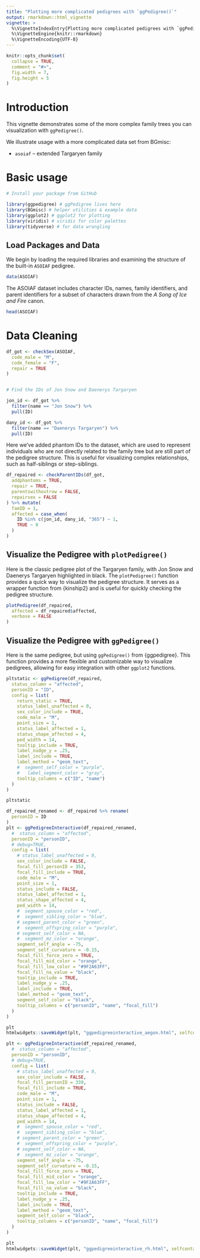 ```yaml
---
title: "Plotting more complicated pedigrees with `ggPedigree()`"
output: rmarkdown::html_vignette
vignette: >
  %\VignetteIndexEntry{Plotting more complicated pedigrees with `ggPedigree()`}
  %\VignetteEngine{knitr::rmarkdown}
  %\VignetteEncoding{UTF-8}
---
```


```r
knitr::opts_chunk$set(
  collapse = TRUE,
  comment = "#>",
  fig.width = 7,
  fig.height = 5
)
```



# Introduction

This vignette demonstrates some of the more complex family trees you can visualization with `ggPedigree()`.

We illustrate usage with a more complicated data set from BGmisc:

- `asoiaf` – extended Targaryen family


# Basic usage

```r
# Install your package from GitHub

library(ggpedigree) # ggPedigree lives here
library(BGmisc) # helper utilities & example data
library(ggplot2) # ggplot2 for plotting
library(viridis) # viridis for color palettes
library(tidyverse) # for data wrangling
```

## Load Packages and Data

We begin by loading the required libraries and examining the structure of the built-in `ASOIAF` pedigree.

```r
data(ASOIAF)
```

The ASOIAF dataset includes character IDs, names, family identifiers, and  parent identifiers for a subset of characters drawn from the *A Song of Ice and Fire* canon.

```r
head(ASOIAF)
```


# Data Cleaning

```r
df_got <- checkSex(ASOIAF,
  code_male = "M",
  code_female = "F",
  repair = TRUE
)


# Find the IDs of Jon Snow and Daenerys Targaryen

jon_id <- df_got %>%
  filter(name == "Jon Snow") %>%
  pull(ID)

dany_id <- df_got %>%
  filter(name == "Daenerys Targaryen") %>%
  pull(ID)
```

Here we've added phantom IDs to the dataset, which are used to represent individuals who are not directly related to the family tree but are still part of the pedigree structure. This is useful for visualizing complex relationships, such as half-siblings or step-siblings.

```r
df_repaired <- checkParentIDs(df_got,
  addphantoms = TRUE,
  repair = TRUE,
  parentswithoutrow = FALSE,
  repairsex = FALSE
) %>% mutate(
  famID = 1,
  affected = case_when(
    ID %in% c(jon_id, dany_id, "365") ~ 1,
    TRUE ~ 0
  )
)
```


## Visualize the Pedigree with `plotPedigree()`


Here is the classic pedigree plot of the Targaryen family, with Jon Snow and Daenerys Targaryen highlighted in black. The `plotPedigree()` function provides a quick way to visualize the pedigree structure. It serves as a wrapper function from {kinship2} and is useful for quickly checking the pedigree structure.

```r
plotPedigree(df_repaired,
  affected = df_repaired$affected,
  verbose = FALSE
)
```


## Visualize the Pedigree with `ggPedigree()`

Here is the same pedigree, but using `ggPedigree()` from {ggpedigree}. This function provides a more flexible and customizable way to visualize pedigrees, allowing for easy integration with other `ggplot2` functions.


```r
pltstatic <- ggPedigree(df_repaired,
  status_column = "affected",
  personID = "ID",
  config = list(
    return_static = TRUE,
    status_label_unaffected = 0,
    sex_color_include = TRUE,
    code_male = "M",
    point_size = 1,
    status_label_affected = 1,
    status_shape_affected = 4,
    ped_width = 14,
    tooltip_include = TRUE,
    label_nudge_y = .25,
    label_include = TRUE,
    label_method = "geom_text",
    #  segment_self_color = "purple",
    #   label_segment_color = "gray",
    tooltip_columns = c("ID", "name")
  )
)

pltstatic
```


```r
df_repaired_renamed <- df_repaired %>% rename(
  personID = ID
)
plt <- ggPedigreeInteractive(df_repaired_renamed,
  #  status_column = "affected",
  personID = "personID",
  # debug=TRUE,
  config = list(
    # status_label_unaffected = 0,
    sex_color_include = FALSE,
    focal_fill_personID = 353,
    focal_fill_include = TRUE,
    code_male = "M",
    point_size = 1,
    status_include = FALSE,
    status_label_affected = 1,
    status_shape_affected = 4,
    ped_width = 14,
    #  segment_spouse_color = "red",
    #  segment_sibling_color = "blue",
    # segment_parent_color = "green",
    #  segment_offspring_color = "purple",
    # segment_self_color = NA,
    #  segment_mz_color = "orange",
    segment_self_angle = -75,
    segment_self_curvature = -0.15,
    focal_fill_force_zero = TRUE,
    focal_fill_mid_color = "orange",
    focal_fill_low_color = "#9F2A63FF",
    focal_fill_na_value = "black",
    tooltip_include = TRUE,
    label_nudge_y = .25,
    label_include = TRUE,
    label_method = "geom_text",
    segment_self_color = "black",
    tooltip_columns = c("personID", "name", "focal_fill")
  )
)

plt
htmlwidgets::saveWidget(plt, "ggpedigreeinteractive_aegon.html", selfcontained = TRUE)

plt <- ggPedigreeInteractive(df_repaired_renamed,
  #  status_column = "affected",
  personID = "personID",
  # debug=TRUE,
  config = list(
    # status_label_unaffected = 0,
    sex_color_include = FALSE,
    focal_fill_personID = 339,
    focal_fill_include = TRUE,
    code_male = "M",
    point_size = 1,
    status_include = FALSE,
    status_label_affected = 1,
    status_shape_affected = 4,
    ped_width = 14,
    #  segment_spouse_color = "red",
    #  segment_sibling_color = "blue",
    # segment_parent_color = "green",
    #  segment_offspring_color = "purple",
    # segment_self_color = NA,
    #  segment_mz_color = "orange",
    segment_self_angle = -75,
    segment_self_curvature = -0.15,
    focal_fill_force_zero = TRUE,
    focal_fill_mid_color = "orange",
    focal_fill_low_color = "#9F2A63FF",
    focal_fill_na_value = "black",
    tooltip_include = TRUE,
    label_nudge_y = .25,
    label_include = TRUE,
    label_method = "geom_text",
    segment_self_color = "black",
    tooltip_columns = c("personID", "name", "focal_fill")
  )
)

plt
htmlwidgets::saveWidget(plt, "ggpedigreeinteractive_rh.html", selfcontained = TRUE)
```




